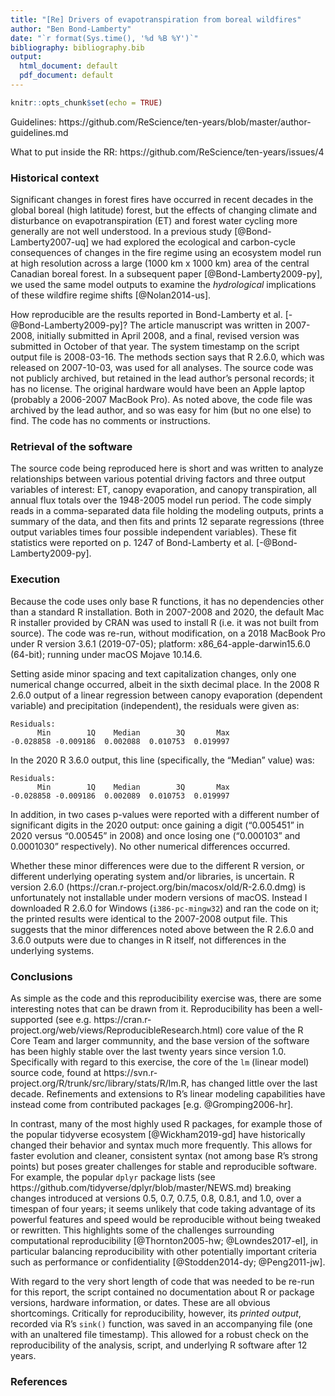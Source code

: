 ```yaml
---
title: "[Re] Drivers of evapotranspiration from boreal wildfires"
author: "Ben Bond-Lamberty"
date: "`r format(Sys.time(), '%d %B %Y')`"
bibliography: bibliography.bib
output:
  html_document: default
  pdf_document: default
---
```


```r
knitr::opts_chunk$set(echo = TRUE)
```

Guidelines: https://github.com/ReScience/ten-years/blob/master/author-guidelines.md

What to put inside the RR: https://github.com/ReScience/ten-years/issues/4

### Historical context

Significant changes in forest fires have occurred in recent decades in the global boreal (high latitude) forest, but the effects of changing climate and disturbance on evapotranspiration (ET) and forest water cycling more generally are not well understood. In a previous study [@Bond-Lamberty2007-uq] we had explored the ecological and carbon-cycle consequences of changes in the fire regime using an ecosystem model run at high resolution across a large (1000 km x 1000 km) area of the central Canadian boreal forest. In a subsequent paper [@Bond-Lamberty2009-py], we used the same model outputs to examine the _hydrological_ implications of these wildfire regime shifts [@Nolan2014-us].

How reproducible are the results reported in Bond-Lamberty et al. [-@Bond-Lamberty2009-py]? The article manuscript was written in 2007-2008, initially submitted in April 2008, and a final, revised version was submitted in October of that year. The system timestamp on the script output file is 2008-03-16. The methods section says that R 2.6.0, which was released on 2007-10-03, was used for all analyses. The source code was not publicly archived, but retained in the lead author's personal records; it has no license. The original hardware would have been an Apple laptop (probably a 2006-2007 MacBook Pro). As noted above, the code file was archived by the lead author, and so was easy for him (but no one else) to find. The code has no comments or instructions.

### Retrieval of the software

The source code being reproduced here is short and was written to analyze relationships between various potential driving factors and three output variables of interest: ET, canopy evaporation, and canopy transpiration, all annual flux totals over the 1948-2005 model run period. The code simply reads in a comma-separated data file holding the modeling outputs, prints a summary of the data, and then fits and prints 12 separate regressions (three output variables times four possible independent variables). These fit statistics were reported on p. 1247 of Bond-Lamberty et al. [-@Bond-Lamberty2009-py].

### Execution

Because the code uses only base R functions, it has no dependencies other than a standard R installation. Both in 2007-2008 and 2020, the default Mac R installer provided by CRAN was used to install R (i.e. it was not built from source). The code was re-run, without modification, on a 2018 MacBook Pro under R version 3.6.1 (2019-07-05); platform: x86_64-apple-darwin15.6.0 (64-bit); running under macOS Mojave 10.14.6.

Setting aside minor spacing and text capitalization changes, only one numerical change occurred, albeit in the sixth decimal place. In the 2008 R 2.6.0 output of a linear regression between canopy evaporation (dependent variable) and precipitation (independent), the residuals were given as:
```
Residuals:
      Min        1Q    Median        3Q       Max 
-0.028858 -0.009186  0.002088  0.010753  0.019997 
```
In the 2020 R 3.6.0 output, this line (specifically, the "Median" value) was:
```
Residuals:
      Min        1Q    Median        3Q       Max 
-0.028858 -0.009186  0.002089  0.010753  0.019997 
```
In addition, in two cases p-values were reported with a different number of significant digits in the 2020 output: once gaining a digit ("0.005451" in 2020 versus "0.00545" in 2008) and once losing one ("0.000103" and 0.0001030" respectively). No other numerical differences occurred.

Whether these minor differences were due to the different R version, or different underlying operating system and/or libraries, is uncertain. R version 2.6.0 (https://cran.r-project.org/bin/macosx/old/R-2.6.0.dmg) is unfortunately not installable under modern versions of macOS. Instead I downloaded R 2.6.0 for Windows (`i386-pc-mingw32`) and ran the code on it; the printed results were identical to the 2007-2008 output file. This suggests that the minor differences noted above between the R 2.6.0 and 3.6.0 outputs were due to changes in R itself, not differences in the underlying systems.


### Conclusions

As simple as the code and this reproducibility exercise was, there are some interesting notes that can be drawn from it. Reproducibility has been a well-supported (see e.g. https://cran.r-project.org/web/views/ReproducibleResearch.html) core value of the R Core Team and larger communnity, and the base version of the software has been highly stable over the last twenty years since version 1.0. Specifically with regard to this exercise, the core of the `lm` (linear model) source code, found at https://svn.r-project.org/R/trunk/src/library/stats/R/lm.R, has changed little over the last decade. Refinements and extensions to R's linear modeling capabilities have instead come from contributed packages [e.g. @Gromping2006-hr].

In contrast, many of the most highly used R packages, for example those of the popular tidyverse ecosystem [@Wickham2019-gd] have historically changed their behavior and syntax much more frequently. This allows for faster evolution and cleaner, consistent syntax (not among base R's strong points) but poses greater challenges for stable and reproducible software. For example, the popular `dplyr` package lists (see https://github.com/tidyverse/dplyr/blob/master/NEWS.md) breaking changes introduced at versions 0.5, 0.7, 0.7.5, 0.8, 0.8.1, and 1.0, over a timespan of four years; it seems unlikely that code taking advantage of its powerful features and speed would be reproducible without being tweaked or rewritten. This highlights some of the challenges surrounding computational reproducibility [@Thornton2005-hw; @Lowndes2017-el], in particular balancing reproducibility with other potentially important criteria such as performance or confidentiality [@Stodden2014-dy; @Peng2011-jw].

With regard to the very short length of code that was needed to be re-run for this report, the script contained no documentation about R or package versions, hardware information, or dates. These are all obvious shortcomings. Critically for reproducibility, however, its _printed output_, recorded via R's `sink()` function, was saved in an accompanying file (one with an unaltered file timestamp). This allowed for a robust check on the reproducibility of the analysis, script, and underlying R software after 12 years.

### References
